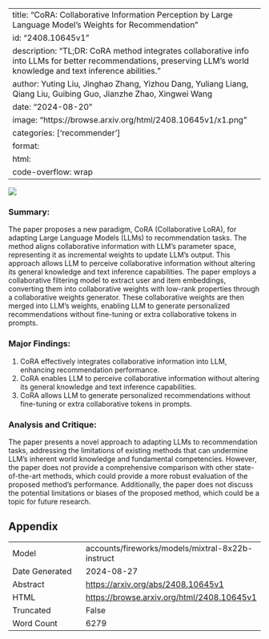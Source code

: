 
---
title: "CoRA: Collaborative Information Perception by Large Language Model's Weights for Recommendation"
id: "2408.10645v1"
description: "TL;DR: CoRA method integrates collaborative info into LLMs for better recommendations, preserving LLM's world knowledge and text inference abilities."
author: Yuting Liu, Jinghao Zhang, Yizhou Dang, Yuliang Liang, Qiang Liu, Guibing Guo, Jianzhe Zhao, Xingwei Wang
date: "2024-08-20"
image: "https://browse.arxiv.org/html/2408.10645v1/x1.png"
categories: ['recommender']
format:
  html:
    code-overflow: wrap
---

![](https://browse.arxiv.org/html/2408.10645v1/x1.png)

### Summary:

The paper proposes a new paradigm, CoRA (Collaborative LoRA), for adapting Large Language Models (LLMs) to recommendation tasks. The method aligns collaborative information with LLM's parameter space, representing it as incremental weights to update LLM's output. This approach allows LLM to perceive collaborative information without altering its general knowledge and text inference capabilities. The paper employs a collaborative filtering model to extract user and item embeddings, converting them into collaborative weights with low-rank properties through a collaborative weights generator. These collaborative weights are then merged into LLM's weights, enabling LLM to generate personalized recommendations without fine-tuning or extra collaborative tokens in prompts.

### Major Findings:

1. CoRA effectively integrates collaborative information into LLM, enhancing recommendation performance.
2. CoRA enables LLM to perceive collaborative information without altering its general knowledge and text inference capabilities.
3. CoRA allows LLM to generate personalized recommendations without fine-tuning or extra collaborative tokens in prompts.

### Analysis and Critique:

The paper presents a novel approach to adapting LLMs to recommendation tasks, addressing the limitations of existing methods that can undermine LLM's inherent world knowledge and fundamental competencies. However, the paper does not provide a comprehensive comparison with other state-of-the-art methods, which could provide a more robust evaluation of the proposed method's performance. Additionally, the paper does not discuss the potential limitations or biases of the proposed method, which could be a topic for future research.

## Appendix

|          |          |
|----------|----------|
| Model     | accounts/fireworks/models/mixtral-8x22b-instruct       |
| Date Generated     | 2024-08-27       |
| Abstract | [https://arxiv.org/abs/2408.10645v1](https://arxiv.org/abs/2408.10645v1)        |
| HTML     | [https://browse.arxiv.org/html/2408.10645v1](https://browse.arxiv.org/html/2408.10645v1)       |
| Truncated       | False       |
| Word Count       | 6279       |